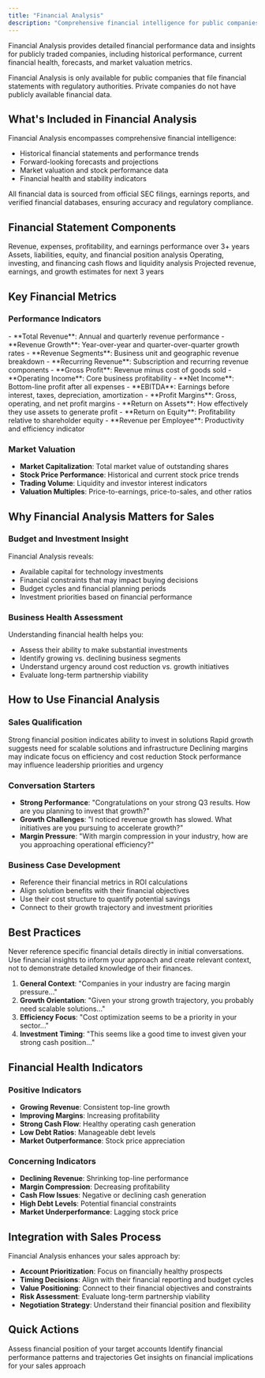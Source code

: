 ```yaml
---
title: "Financial Analysis"
description: "Comprehensive financial intelligence for public companies"
---
```


Financial Analysis provides detailed financial performance data and insights for publicly traded companies, including historical performance, current financial health, forecasts, and market valuation metrics.

<Warning>
  Financial Analysis is only available for public companies that file financial statements with regulatory authorities. Private companies do not have publicly available financial data.
</Warning>

## What's Included in Financial Analysis

Financial Analysis encompasses comprehensive financial intelligence:

- Historical financial statements and performance trends
- Forward-looking forecasts and projections
- Market valuation and stock performance data
- Financial health and stability indicators

<Info>
  All financial data is sourced from official SEC filings, earnings reports, and verified financial databases, ensuring accuracy and regulatory compliance.
</Info>

## Financial Statement Components

<CardGroup cols={2}>
  <Card title="Income Statement" icon="chart-line">
    Revenue, expenses, profitability, and earnings performance over 3+ years
  </Card>
  <Card title="Balance Sheet" icon="scale-balanced">
    Assets, liabilities, equity, and financial position analysis
  </Card>
  <Card title="Cash Flow Statement" icon="money-bill-wave">
    Operating, investing, and financing cash flows and liquidity analysis
  </Card>
  <Card title="Financial Forecasts" icon="crystal-ball">
    Projected revenue, earnings, and growth estimates for next 3 years
  </Card>
</CardGroup>

## Key Financial Metrics

### **Performance Indicators**

<Tabs>
  <Tab title="Revenue Metrics">
    - **Total Revenue**: Annual and quarterly revenue performance
    - **Revenue Growth**: Year-over-year and quarter-over-quarter growth rates
    - **Revenue Segments**: Business unit and geographic revenue breakdown
    - **Recurring Revenue**: Subscription and recurring revenue components
  </Tab>
  <Tab title="Profitability Measures">
    - **Gross Profit**: Revenue minus cost of goods sold
    - **Operating Income**: Core business profitability
    - **Net Income**: Bottom-line profit after all expenses
    - **EBITDA**: Earnings before interest, taxes, depreciation, amortization
  </Tab>
  <Tab title="Efficiency Ratios">
    - **Profit Margins**: Gross, operating, and net profit margins
    - **Return on Assets**: How effectively they use assets to generate profit
    - **Return on Equity**: Profitability relative to shareholder equity
    - **Revenue per Employee**: Productivity and efficiency indicator
  </Tab>
</Tabs>

### **Market Valuation**

- **Market Capitalization**: Total market value of outstanding shares
- **Stock Price Performance**: Historical and current stock price trends
- **Trading Volume**: Liquidity and investor interest indicators
- **Valuation Multiples**: Price-to-earnings, price-to-sales, and other ratios

## Why Financial Analysis Matters for Sales

### **Budget and Investment Insight**

Financial Analysis reveals:

- Available capital for technology investments
- Financial constraints that may impact buying decisions
- Budget cycles and financial planning periods
- Investment priorities based on financial performance

### **Business Health Assessment**

Understanding financial health helps you:

- Assess their ability to make substantial investments
- Identify growing vs. declining business segments
- Understand urgency around cost reduction vs. growth initiatives
- Evaluate long-term partnership viability

## How to Use Financial Analysis

### **Sales Qualification**

<Tabs>
  <Tab title="Investment Capacity">
    Strong financial position indicates ability to invest in solutions
  </Tab>
  <Tab title="Growth Trajectory">
    Rapid growth suggests need for scalable solutions and infrastructure
  </Tab>
  <Tab title="Cost Pressure">
    Declining margins may indicate focus on efficiency and cost reduction
  </Tab>
  <Tab title="Market Performance">
    Stock performance may influence leadership priorities and urgency
  </Tab>
</Tabs>

### **Conversation Starters**

- **Strong Performance**: "Congratulations on your strong Q3 results. How are you planning to invest that growth?"
- **Growth Challenges**: "I noticed revenue growth has slowed. What initiatives are you pursuing to accelerate growth?"
- **Margin Pressure**: "With margin compression in your industry, how are you approaching operational efficiency?"

### **Business Case Development**

- Reference their financial metrics in ROI calculations
- Align solution benefits with their financial objectives
- Use their cost structure to quantify potential savings
- Connect to their growth trajectory and investment priorities

## Best Practices

<Warning>
  Never reference specific financial details directly in initial conversations. Use financial insights to inform your approach and create relevant context, not to demonstrate detailed knowledge of their finances.
</Warning>

1. **General Context**: "Companies in your industry are facing margin pressure..."
2. **Growth Orientation**: "Given your strong growth trajectory, you probably need scalable solutions..."
3. **Efficiency Focus**: "Cost optimization seems to be a priority in your sector..."
4. **Investment Timing**: "This seems like a good time to invest given your strong cash position..."

## Financial Health Indicators

### **Positive Indicators**

- **Growing Revenue**: Consistent top-line growth
- **Improving Margins**: Increasing profitability
- **Strong Cash Flow**: Healthy operating cash generation
- **Low Debt Ratios**: Manageable debt levels
- **Market Outperformance**: Stock price appreciation

### **Concerning Indicators**

- **Declining Revenue**: Shrinking top-line performance
- **Margin Compression**: Decreasing profitability
- **Cash Flow Issues**: Negative or declining cash generation
- **High Debt Levels**: Potential financial constraints
- **Market Underperformance**: Lagging stock price

## Integration with Sales Process

Financial Analysis enhances your sales approach by:

- **Account Prioritization**: Focus on financially healthy prospects
- **Timing Decisions**: Align with their financial reporting and budget cycles
- **Value Positioning**: Connect to their financial objectives and constraints
- **Risk Assessment**: Evaluate long-term partnership viability
- **Negotiation Strategy**: Understand their financial position and flexibility

## Quick Actions

<CardGroup cols={3}>
  <Card title="Review Financial Health" icon="heart-pulse">
    Assess financial position of your target accounts
  </Card>
  <Card title="Analyze Trends" icon="trending-up">
    Identify financial performance patterns and trajectories
  </Card>
  <Card title="Ask AI Assistant" icon="message" href="/account-intelligence/ai-assistant">
    Get insights on financial implications for your sales approach
  </Card>
</CardGroup>